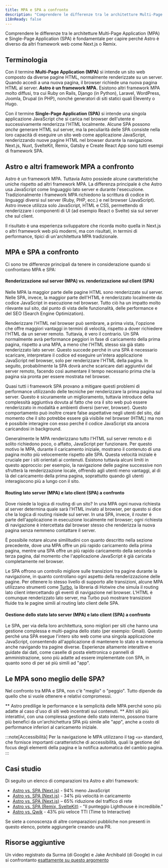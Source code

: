 ```yaml
---
title: MPA e SPA a confronto
description: "Comprendere le differenze tra le architetture Multi-Page Application (MPA) e Single-Page Application (SPA) è fondamentale per capire perché Astro è diverso da altri framework web come Next.js o Remix."
i18nReady: false
---
```


Comprendere le differenze tra le architetture Multi-Page Application (MPA) e Single-Page Application (SPA) è fondamentale per capire perché Astro è diverso da altri framework web come Next.js o Remix.

## Terminologia

Con il termine **Multi-Page Application (MPA)** si intende un sito web composto da diverse pagine HTML, normalmente renderizzate su un server. Quando accedi a una nuova pagina, il browser richiede una nuova pagina HTML al server. **Astro è un framework MPA.** Esistono altri framework MPA molto diffusi, tra cui Ruby on Rails, Django (in Python), Laravel, WordPress, Joomla, Drupal (in PHP), nonché generatori di siti statici quali Eleventy o Hugo.

Con il termine **Single-Page Application (SPA)** si intende una singola applicazione JavaScript che si carica nel browser dell'utente e successivamente renderizza l'HTML localmente. Alcune SPA possono *anche* generare HTML sul server, ma la peculiarità delle SPA consiste nella loro capacità di eseguire un sito web come applicazione JavaScript, renderizzando nuove pagine HTML nel browser durante la navigazione. Next.js, Nuxt, SvelteKit, Remix, Gatsby e Create React App sono tutti esempi di framework SPA.

## Astro e altri framework MPA a confronto

Astro è un framework MPA. Tuttavia Astro possiede alcune caratteristiche uniche rispetto ad altri framework MPA. La differenza principale è che Astro usa JavaScript come linguaggio lato server e durante l'esecuzione. Tradizionalmente i framework MPA richiedono la scrittura di codice in linguaggi diversi sul server (Ruby, PHP, ecc.) e nel browser (JavaScript). Astro invece utilizza solo JavaScript, HTML e CSS, permettendo di renderizzare i componenti di UI (ad esempio React o Svelte) sia sul server che sul client.

Il risultato è una esperienza sviluppatore che ricorda molto quella in Next.js o altri framework web più moderni, ma con risultati, in termini di performance, tipici di un'architettura MPA tradizionale.

## MPA e SPA a confronto

Ci sono tre differenze principali da tenere in considerazione quando si confrontano MPA e SPA:

#### Renderizzazione sul server (MPA) vs. renderizzazione sul client (SPA)

Nelle MPA la maggior parte delle pagine HTML sono renderizzate sul server. Nelle SPA, invece, la maggior parte dell'HTML è renderizzato localmente da codice JavaScript in esecuzione nel browser. Tutto ciò ha un impatto molto rilevante sul sito, dal punto di vista delle funzionalità, delle performance e del SEO (Search Engine Optimization).

Renderizzare l'HTML nel browser può sembrare, a prima vista, l'opzione che offre maggiori vantaggi in termini di velocità, rispetto a dover richiedere l'HTML da un server remoto. Tuttavia, è vero il contrario. Un SPA normalmente avrà performance peggiori in fase di caricamento della prima pagina, rispetto a una MPA, a meno che l'HTML stesso sia già stato renderizzato lato server. Questo succede perché in una SPA è necessario scaricare, interpretare il codice ed eseguire un'intera applicazione JavaScript nel browser, solo per renderizzare l'HTML della pagina. In seguito, probabilmente la SPA dovrà anche scaricare dati aggiuntivi dal server remoto, facendo così aumentare il tempo necessario prima che la pagina sia pronta per essere mostrata nel browser.

Quasi tutti i framework SPA provano a mitigare questi problemi di performance utilizzando delle tecniche per renderizzare la prima pagina sul server. Questo è sicuramente un miglioramento, tuttavia introduce della complessità aggiuntiva dovuta al fatto che ora il sito web può essere renderizzato in modalità e ambienti diversi (server, browser). Questo comportamento può inoltre creare false aspettative negli utenti del sito, dal momento che il sito potrebbe essere già visibile nel browser (HTML) ma non è possibile interagire con esso perché il codice JavaScript sta ancora caricandosi in background.

Generalmente le MPA renderizzano tutto l'HTML sul server remoto e di solito richiedono poco, o affatto, JavaScript per funzionare. Per questo motivo le MPA, durante il caricamento iniziale, mostrano il contenuto di una pagina molto più velocemente rispetto alle SPA. Questa velocità iniziale è cruciale per i siti orientati ai contenuti. Esistono tuttavia alcuni limiti in questo approccio: per esempio, la navigazione delle pagine successive non sfrutterà la renderizzazione locale, offrendo agli utenti meno vantaggi, al di là del caricamento della prima pagina, soprattutto quando gli utenti interagiscono più a lungo con il sito.

#### Routing lato server (MPA) e lato client (SPA) a confronto

Dove risiede la logica di routing di un sito? In una MPA ogni nuova richiesta al server determina quale sarà l'HTML inviato al browser, per questo si dice che la logica di routing risiede sul server. In una SPA, invece, il router è parte dell'applicazione in esecuzione localmente nel browser; ogni richiesta di navigazione è intercettata dal browser stesso che renderizza la nuova pagina senza nemmeno contattare il server.

È possibile notare alcune similitudini con quanto descritto nella sezione precedente, dove una MPA offre un più rapido caricamento della prima pagina, mentre una SPA offre un più rapido caricamento della seconda o terza pagina, dal momento che l'applicazione JavaScript è già caricata completamente nel browser.

Le SPA offrono un controllo migliore sulle transizioni tra pagine durante la navigazione, in quanto controllano ogni aspetto della renderizzazione delle pagine. Per ottenere lo stesso livello di supporto alle transizioni, alcune MPA utilizzano strumenti come [Turbo](https://turbo.hotwired.dev/), la libreria di Hotwire che simula il routing lato client intercettando gli eventi di navigazione nel browser. L'HTML è comunque renderizzato lato server, ma Turbo può mostrare transizioni fluide tra le pagine simili al routing lato client delle SPA.

#### Gestione dello stato lato server (MPA) e lato client (SPA) a confronto

Le SPA, per via della loro architettura, sono migliori per siti che hanno una gestione complessa e multi-pagina dello stato (per esempio: Gmail). Questo perché una SPA esegue l'intero sito web come una singola applicazione JavaScript, consentendo all'applicazione di mantenere lo stato e la memoria anche navigando tra pagine diverse. Esperienze altamente interattive e guidate dai dati, come caselle di posta elettronica o pannelli di amministrazione, sono più adatte ad essere implementate con SPA, in quanto sono di per sé più simili ad "app".


## Le MPA sono meglio delle SPA?

Nel confronto tra MPA e SPA, non c'è "meglio" o "peggio". Tutto dipende da quello che si vuole ottenere e relativi compromessi.

** Astro predilige le performance e la semplicità delle MPA perché sono più adatte al caso d'uso di siti web incentrati sui contenuti. ** Altri siti più interattivi, con una complessa gestione dello stato interno, possono trarre più benefici da un'archichettura SPA più simile alle "app", anche a costo di performance inferiori al caricamento iniziale. 

:::note[Accessibilità]
Per la navigazione le MPA utilizzano il tag `<a>` standard, che fornisce importanti caratteristiche di accessibilità, quali la gestione del focus degli elementi della pagina e la notifica automatica del cambio pagina.
:::

## Casi studio

Di seguito un elenco di comparazioni tra Astro e altri framework:

- [Astro vs. SPA (Next.js)](https://twitter.com/t3dotgg/status/1437195415439360003) - 94% meno JavaScript
- [Astro vs. SPA (Next.js)](https://twitter.com/jlengstorf/status/1442707241627385860?lang=en) - 34% più velocità in caricamento
- [Astro vs. SPA (Next.js)](https://vanntile.com/blog/next-to-astro) – 65% riduzione del traffico di rete
- [Astro vs. SPA (Remix, SvelteKit)](https://www.youtube.com/watch?v=2ZEMb_H-LYE&t=8163s) - "Il punteggio Lighthouse è incredibile."
- [Astro vs. Qwik](https://www.youtube.com/watch?v=2ZEMb_H-LYE&t=8504s) - 43% più veloce TTI (Time to Interactive) 

Se siete a conoscenza di altre comparazioni pubbliche non presenti in questo elenco, potete aggiungerle creando una PR.

## Risorse aggiuntive 

Un video registrato da Surma (di Google) e Jake Archibald (di Google) in cui si confrontanto [esattamente su questo argomento](https://www.youtube.com/watch?v=ivLhf3hq7eM)

